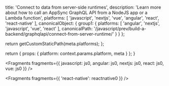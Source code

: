 
  title: 'Connect to data from server-side runtimes',
  description: 'Learn more about how to call an AppSync GraphQL API from a NodeJS app or a Lambda function',
  platforms: [
    'javascript',
    'nextjs',
    'vue',
    'angular',
    'react',
    'react-native'
  ],
  canonicalObject: {
    group1: {
      platforms: [
        'angular',
        'nextjs',
        'javascript',
        'vue',
        'react'
      ],
      canonicalPath: '/javascript/prev/build-a-backend/graphqlapi/connect-from-server-runtime/'
    }
  }
};

  return getCustomStaticPath(meta.platforms);
};

  return {
    props: {
      platform: context.params.platform,
      meta
    }
  };
}


<Fragments
  fragments={{
    javascript: js0,
    angular: js0,
    nextjs: js0,
    react: js0,
    vue: js0
  }}
/>


<Fragments fragments={{ 'react-native': reactnative0 }} />
